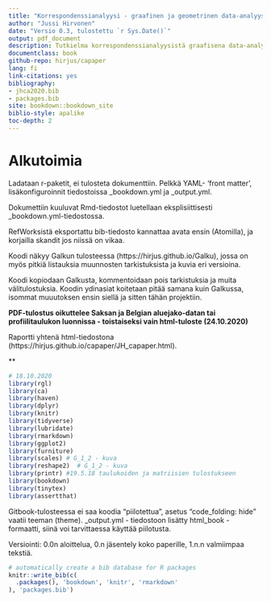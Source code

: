 ```yaml
---
title: "Korrespondenssianalyysi - graafinen ja geometrinen data-analyysin menetelmä"
author: "Jussi Hirvonen"
date: "Versio 0.3, tulostettu `r Sys.Date()`"
output: pdf_document
description: Tutkielma korrespondenssianalyysistä graafisena data-analyysin menetelmänä.
documentclass: book
github-repo: hirjus/capaper
lang: fi
link-citations: yes
bibliography:
- jhca2020.bib
- packages.bib
site: bookdown::bookdown_site
biblio-style: apalike
toc-depth: 2
---
```


# Alkutoimia {-}

Ladataan r-paketit, ei tulosteta dokumenttiin. Pelkkä YAML- 'front matter',
lisäkonfiguroinnit tiedostoissa _bookdown.yml ja _output.yml.

Dokumettiin kuuluvat Rmd-tiedostot luetellaan eksplisiittisesti
_bookdown.yml-tiedostossa.

RefWorksistä eksportattu bib-tiedosto kannattaa avata ensin (Atomilla),
ja korjailla skandit jos niissä on vikaa.

Koodi näkyy Galkun tulosteessa (https://hirjus.github.io/Galku), jossa on myös
pitkiä listauksia muunnosten tarkistuksista ja kuvia eri versioina.

Koodi kopiodaan Galkusta, kommentoidaan pois tarkistuksia ja muita välitulostuksia.
Koodin ydinasiat koitetaan pitää samana kuin Galkussa, isommat muuutoksen ensin siellä
ja sitten tähän projektiin.

**PDF-tulostus oikuttelee Saksan ja Belgian aluejako-datan tai profiilitaulukon
luonnissa - toistaiseksi vain html-tuloste (24.10.2020)**

Raportti yhtenä html-tiedostona (https://hirjus.github.io/capaper/JH_capaper.html).

**

```r
# 18.10.2020
library(rgl)
library(ca)
library(haven)
library(dplyr)
library(knitr)
library(tidyverse)
library(lubridate)
library(rmarkdown)
library(ggplot2)
library(furniture)
library(scales) # G_1_2 - kuva
library(reshape2)  # G_1_2 - kuva
library(printr) #19.5.18 taulukoiden ja matriisien tulostukseen
library(bookdown)
library(tinytex)
library(assertthat)

```

Gitbook-tulosteessa ei saa koodia "piilotettua", asetus "code_folding: hide" vaatii teeman (theme). _output.yml - tiedostoon lisätty html_book - formaatti, siinä voi tarvittaessa käyttää piilotusta.

 Versiointi: 0.0n aloittelua, 0.n jäsentely koko paperille, 1.n.n valmiimpaa tekstiä.

```r

# automatically create a bib database for R packages
knitr::write_bib(c(
  .packages(), 'bookdown', 'knitr', 'rmarkdown'
), 'packages.bib')

```
